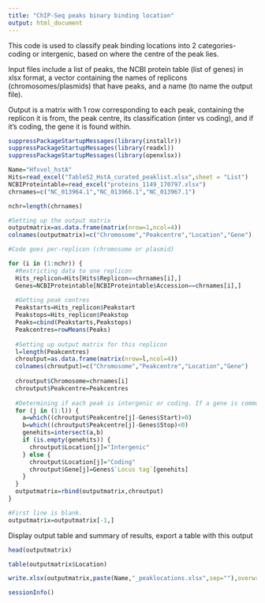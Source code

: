 ---
title: "ChIP-Seq peaks binary binding location"
output: html_document
---

This code is used to classify peak binding locations into 2 categories- coding or intergenic, based on where the centre of the peak lies.

Input files include a list of peaks, the NCBI protein table (list of genes) in xlsx format, a vector containing the names of replicons (chromosomes/plasmids) that have peaks, and a name (to name the output file).

Output is a matrix with 1 row corresponding to each peak, containing the replicon it is from, the peak centre, its classification (inter vs coding), and if it's coding, the gene it is found within.

```{r setup, warning=FALSE,message=FALSE}
suppressPackageStartupMessages(library(installr))
suppressPackageStartupMessages(library(readxl))
suppressPackageStartupMessages(library(openxlsx))

Name="Hfxvol_hstA"
Hits=read_excel("TableS2_HstA_curated_peaklist.xlsx",sheet = "List")
NCBIProteintable=read_excel("proteins_1149_170797.xlsx")
chrnames=c("NC_013964.1","NC_013966.1","NC_013967.1")
```


```{r determinelocations}
nchr=length(chrnames)

#Setting up the output matrix
outputmatrix=as.data.frame(matrix(nrow=1,ncol=4))
colnames(outputmatrix)=c("Chromosome","Peakcentre","Location","Gene")

#Code goes per-replicon (chromosome or plasmid)

for (i in (1:nchr)) {
  #Restricting data to one replicon
  Hits_replicon=Hits[Hits$Replicon==chrnames[i],]
  Genes=NCBIProteintable[NCBIProteintable$Accession==chrnames[i],]
  
  #Getting peak centres
  Peakstarts=Hits_replicon$Peakstart
  Peakstops=Hits_replicon$Peakstop
  Peaks=cbind(Peakstarts,Peakstops)
  Peakcentres=rowMeans(Peaks)
  
  #Setting up output matrix for this replicon
  l=length(Peakcentres)
  chroutput=as.data.frame(matrix(nrow=l,ncol=4))
  colnames(chroutput)=c("Chromosome","Peakcentre","Location","Gene")
  
  chroutput$Chromosome=chrnames[i]
  chroutput$Peakcentre=Peakcentres
  
  #Determining if each peak is intergenic or coding. If a gene is common in a (the peak is after the gene's start) and b (the peak is before the gene's stop), that  means the peak lies within that gene. This is what the intersect command tells us.
  for (j in (1:l)) {
    a=which((chroutput$Peakcentre[j]-Genes$Start)>0)
    b=which((chroutput$Peakcentre[j]-Genes$Stop)<0)
    genehits=intersect(a,b)
    if (is.empty(genehits)) {
      chroutput$Location[j]="Intergenic"
    } else {
      chroutput$Location[j]="Coding"
      chroutput$Gene[j]=Genes$`Locus tag`[genehits]
    }
  }
  outputmatrix=rbind(outputmatrix,chroutput)
}

#First line is blank.
outputmatrix=outputmatrix[-1,]
```

Display output table and summary of results, export a table with this output

```{r display}
head(outputmatrix)

table(outputmatrix$Location)

write.xlsx(outputmatrix,paste(Name,"_peaklocations.xlsx",sep=""),overwrite=TRUE)
```

```{r sessionfo}
sessionInfo()
```
